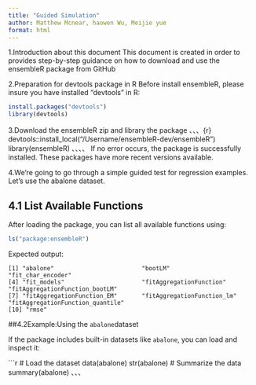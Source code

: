 ```yaml
---
title: "Guided Simulation"
author: Matthew Mcnear, haowen Wu, Meijie yue
format: html
---
```

1.Introduction about this document
This document is created in order to provides step-by-step guidance on how to download and use the ensembleR package from GitHub

2.Preparation for devtools package in R
Before install ensembleR, please insure you have installed "devtools" in R:
```r
install.packages("devtools")
library(devtools)
```
3.Download the ensembleR zip and library the package
、、、{r}
devtools::install_local("/Username/ensembleR-dev/ensembleR")
library(ensembleR)
、、、、
If no error occurs, the package is successfully installed.
These packages have more recent versions available.

4.We're going to go through a simple guided test for regression examples. Let's use the abalone dataset.

## 4.1 List Available Functions
After loading the package, you can list all available functions using:
```r
ls("package:ensembleR")
```
Expected output:
```plaintext
[1] "abalone"                         "bootLM"                          "fit_char_encoder"               
[4] "fit_models"                      "fitAggregationFunction"          "fitAggregationFunction_bootLM"  
[7] "fitAggregationFunction_EM"       "fitAggregationFunction_lm"       "fitAggregationFunction_quantile"
[10] "rmse"
```
##4.2Example:Using the `abalone`dataset

If the package includes built-in datasets like `abalone`, you can load and inspect it:

```r
# Load the dataset
data(abalone)
str(abalone)
# Summarize the data
summary(abalone)
、、、

